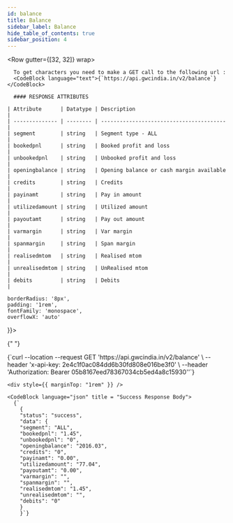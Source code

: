 ```yaml
---
id: balance
title: Balance
sidebar_label: Balance
hide_table_of_contents: true
sidebar_position: 4
---
```



<Row gutter={[32, 32]} wrap>
  <Col xs={24} md={12}>
    
      To get characters you need to make a GET call to the following url :
      <CodeBlock language="text">{`https://api.gwcindia.in/v2/balance`}</CodeBlock>

      #### RESPONSE ATTRIBUTES

    | Attribute      | Datatype | Description                              |
    | -------------- | -------- | ---------------------------------------- |
    | segment        | string   | Segment type - ALL                       |
    | bookedpnl      | string   | Booked profit and loss                   |
    | unbookedpnl    | string   | Unbooked profit and loss                 |
    | openingbalance | string   | Opening balance or cash margin available |
    | credits        | string   | Credits                                  |
    | payinamt       | string   | Pay in amount                            |
    | utilizedamount | string   | Utilized amount                          |
    | payoutamt      | string   | Pay out amount                           |
    | varmargin      | string   | Var margin                               |
    | spanmargin     | string   | Span margin                              |
    | realisedmtom   | string   | Realised mtom                            |
    | unrealisedmtom | string   | UnRealised mtom                          |
    | debits         | string   | Debits                                   |

  </Col>

  <Col xs={24} md={12} lg = {12} style={{
  
    borderRadius: '8px',
    padding: '1rem',
    fontFamily: 'monospace',
    overflowX: 'auto'
  }}>

{" "}

<CodeBlock language="bash" title="curl / cURL">
  {`curl --location --request GET 'https://api.gwcindia.in/v2/balance' \
--header 'x-api-key: 2e4c1f0ac084dd6b30fd808e016be3f0' \
--header 'Authorization: Bearer 05b8167eed78367034cb5ed4a8c15930''`}
</CodeBlock>

    <div style={{ marginTop: "1rem" }} />

    <CodeBlock language="json" title = "Success Response Body">
      {`
        {
        "status": "success",
        "data": {
        "segment": "ALL",
        "bookedpnl": "1.45",
        "unbookedpnl": "0",
        "openingbalance": "2016.03",
        "credits": "0",
        "payinamt": "0.00",
        "utilizedamount": "77.04",
        "payoutamt": "0.00",
        "varmargin": "",
        "spanmargin": "",
        "realisedmtom": "1.45",
        "unrealisedmtom": "",
        "debits": "0"
        }
        }`}

</CodeBlock>

  </Col>
</Row>
